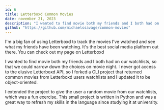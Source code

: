 ---
id: 6
title: Letterboxd Common Movies
date: november 21, 2023
description: "I wanted to find movie both my friends and I both had on our watchlists, so that we could narrow down the choices on movie night. I never got access to the elusive Letterboxd API, so I forked a CLI project that returned common movies from Letterboxd users watchlists and I updated it to be object-oriented."
github: "https://github.com/michaelssavage/common-movies"
---


<ImgPositioner>
  <Picture src={letterboxd} alt="letterboxd icon" />
</ImgPositioner>

I'm a big fan of using Letterboxd to track the movies I've watched and see what my friends have been watching. It's the best social media platform out there. You can check out my page on Letterboxd <Anchor link="https://letterboxd.com/ottobio/" text="here." variant="link" isExternal />

I wanted to find movie both my friends and I both had on our watchlists, so that we could narrow down the choices on movie night. I never got access to the elusive Letterboxd API, so I forked a CLI project that returned common movies from Letterboxd users watchlists and I updated it to be object-oriented.

I extended the project to give the user a random movie from our watchlists, which was a fun exercise. This small project is written in Python and was a great way to refresh my skills in the language since studying it at university.
